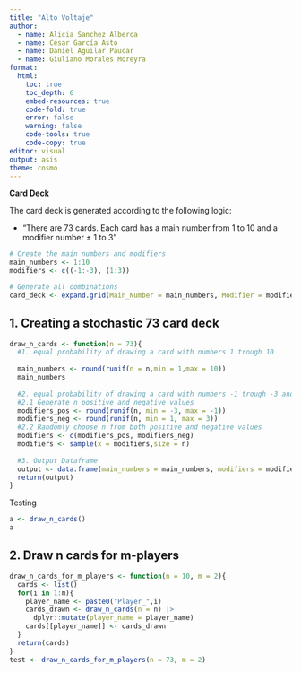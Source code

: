 ```yaml
---
title: "Alto Voltaje"
author: 
  - name: Alicia Sanchez Alberca
  - name: César García Asto
  - name: Daniel Aguilar Paucar
  - name: Giuliano Morales Moreyra
format: 
  html:
    toc: true
    toc_depth: 6
    embed-resources: true
    code-fold: true
    error: false
    warning: false
    code-tools: true
    code-copy: true
editor: visual
output: asis
theme: cosmo 
---
```


**Card Deck**

The card deck is generated according to the following logic:

-   "There are 73 cards. Each card has a main number from 1 to 10 and a modifier number ± 1 to 3"

```r
# Create the main numbers and modifiers
main_numbers <- 1:10
modifiers <- c((-1:-3), (1:3))

# Generate all combinations
card_deck <- expand.grid(Main_Number = main_numbers, Modifier = modifiers) |> dplyr::mutate(Value = Main_Number + Modifier)
```

## 1. Creating a stochastic 73 card deck

```r
draw_n_cards <- function(n = 73){
  #1. equal probability of drawing a card with numbers 1 trough 10
  
  main_numbers <- round(runif(n = n,min = 1,max = 10))
  main_numbers
  
  #2. equal probability of drawing a card with numbers -1 trough -3 and 1 trough 3
  #2.1 Generate n positive and negative values
  modifiers_pos <- round(runif(n, min = -3, max = -1))
  modifiers_neg <- round(runif(n, min = 1, max = 3))
  #2.2 Randomly choose n from both positive and negative values
  modifiers <- c(modifiers_pos, modifiers_neg)
  modifiers <- sample(x = modifiers,size = n)
  
  #3. Output Dataframe
  output <- data.frame(main_numbers = main_numbers, modifiers = modifiers)
  return(output)
}
```

Testing

```r

a <- draw_n_cards()
a
```

## 2. Draw n cards for m-players

```r
draw_n_cards_for_m_players <- function(n = 10, m = 2){
  cards <- list()
  for(i in 1:m){
    player_name <- paste0("Player_",i) 
    cards_drawn <- draw_n_cards(n = n) |> 
      dplyr::mutate(player_name = player_name)
    cards[[player_name]] <- cards_drawn
  }
  return(cards)
}
test <- draw_n_cards_for_m_players(n = 73, m = 2)
```

